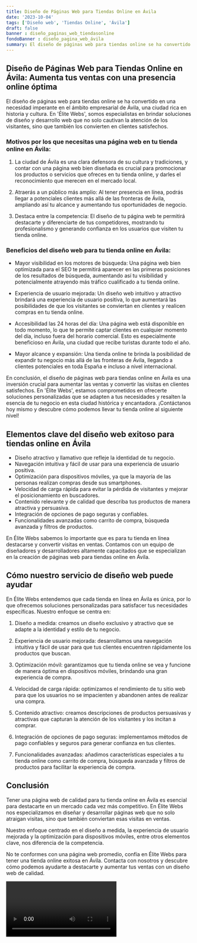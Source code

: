 ```yaml
---
title: Diseño de Páginas Web para Tiendas Online en Ávila
date: '2023-10-04'
tags: ['Diseño web', 'Tiendas Online', 'Ávila']
draft: false
banner : diseño_paginas_web_tiendasonline
fondoBanner : diseño_pagina_web_ávila
summary: El diseño de páginas web para tiendas online se ha convertido en una necesidad imperante en el ámbito empresarial de Ávila, una ciudad rica en historia y cultura. En 'Élite Webs', somos especialistas en brindar soluciones de diseño y desarrollo web que no solo cautivan la atención de los visitantes, sino que también los convierten en clientes satisfechos.
---
```


## Diseño de Páginas Web para Tiendas Online en Ávila: Aumenta tus ventas con una presencia online óptima

El diseño de páginas web para tiendas online se ha convertido en una necesidad imperante en el ámbito empresarial de Ávila, una ciudad rica en historia y cultura. En 'Élite Webs', somos especialistas en brindar soluciones de diseño y desarrollo web que no solo cautivan la atención de los visitantes, sino que también los convierten en clientes satisfechos.

### Motivos por los que necesitas una página web en tu tienda online en Ávila:

1. La ciudad de Ávila es una clara defensora de su cultura y tradiciones, y contar con una página web bien diseñada es crucial para promocionar los productos o servicios que ofreces en tu tienda online, y darles el reconocimiento que merecen en el mercado local.

2. Atraerás a un público más amplio: Al tener presencia en línea, podrás llegar a potenciales clientes más allá de las fronteras de Ávila, ampliando así tu alcance y aumentando tus oportunidades de negocio.

3. Destaca entre la competencia: El diseño de tu página web te permitirá destacarte y diferenciarte de tus competidores, mostrando tu profesionalismo y generando confianza en los usuarios que visiten tu tienda online.

### Beneficios del diseño web para tu tienda online en Ávila:

- Mayor visibilidad en los motores de búsqueda: Una página web bien optimizada para el SEO te permitirá aparecer en las primeras posiciones de los resultados de búsqueda, aumentando así tu visibilidad y potencialmente atrayendo más tráfico cualificado a tu tienda online.

- Experiencia de usuario mejorada: Un diseño web intuitivo y atractivo brindará una experiencia de usuario positiva, lo que aumentará las posibilidades de que los visitantes se conviertan en clientes y realicen compras en tu tienda online.

- Accesibilidad las 24 horas del día: Una página web está disponible en todo momento, lo que te permite captar clientes en cualquier momento del día, incluso fuera del horario comercial. Esto es especialmente beneficioso en Ávila, una ciudad que recibe turistas durante todo el año.

- Mayor alcance y expansión: Una tienda online te brinda la posibilidad de expandir tu negocio más allá de las fronteras de Ávila, llegando a clientes potenciales en toda España e incluso a nivel internacional.

En conclusión, el diseño de páginas web para tiendas online en Ávila es una inversión crucial para aumentar las ventas y convertir las visitas en clientes satisfechos. En 'Élite Webs', estamos comprometidos en ofrecerte soluciones personalizadas que se adapten a tus necesidades y resalten la esencia de tu negocio en esta ciudad histórica y encantadora. ¡Contáctanos hoy mismo y descubre cómo podemos llevar tu tienda online al siguiente nivel!

<GifSeo />

<Cta />

## Elementos clave del diseño web exitoso para tiendas online en Ávila

- Diseño atractivo y llamativo que refleje la identidad de tu negocio.
- Navegación intuitiva y fácil de usar para una experiencia de usuario positiva.
- Optimización para dispositivos móviles, ya que la mayoría de las personas realizan compras desde sus smartphones.
- Velocidad de carga rápida para evitar la pérdida de visitantes y mejorar el posicionamiento en buscadores.
- Contenido relevante y de calidad que describa tus productos de manera atractiva y persuasiva.
- Integración de opciones de pago seguras y confiables.
- Funcionalidades avanzadas como carrito de compra, búsqueda avanzada y filtros de productos.

En Élite Webs sabemos lo importante que es para tu tienda en línea destacarse y convertir visitas en ventas. Contamos con un equipo de diseñadores y desarrolladores altamente capacitados que se especializan en la creación de páginas web para tiendas online en Ávila.

## Cómo nuestro servicio de diseño web puede ayudar

En Élite Webs entendemos que cada tienda en línea en Ávila es única, por lo que ofrecemos soluciones personalizadas para satisfacer tus necesidades específicas. Nuestro enfoque se centra en:

1. Diseño a medida: creamos un diseño exclusivo y atractivo que se adapte a la identidad y estilo de tu negocio.

2. Experiencia de usuario mejorada: desarrollamos una navegación intuitiva y fácil de usar para que tus clientes encuentren rápidamente los productos que buscan.

3. Optimización móvil: garantizamos que tu tienda online se vea y funcione de manera óptima en dispositivos móviles, brindando una gran experiencia de compra.

4. Velocidad de carga rápida: optimizamos el rendimiento de tu sitio web para que los usuarios no se impacienten y abandonen antes de realizar una compra.

5. Contenido atractivo: creamos descripciones de productos persuasivas y atractivas que capturan la atención de los visitantes y los incitan a comprar.

6. Integración de opciones de pago seguras: implementamos métodos de pago confiables y seguros para generar confianza en tus clientes.

7. Funcionalidades avanzadas: añadimos características especiales a tu tienda online como carrito de compra, búsqueda avanzada y filtros de productos para facilitar la experiencia de compra.

## Conclusión

Tener una página web de calidad para tu tienda online en Ávila es esencial para destacarte en un mercado cada vez más competitivo. En Élite Webs nos especializamos en diseñar y desarrollar páginas web que no solo atraigan visitas, sino que también conviertan esas visitas en ventas.

Nuestro enfoque centrado en el diseño a medida, la experiencia de usuario mejorada y la optimización para dispositivos móviles, entre otros elementos clave, nos diferencia de la competencia.

No te conformes con una página web promedio, confía en Élite Webs para tener una tienda online exitosa en Ávila. Contacta con nosotros y descubre cómo podemos ayudarte a destacarte y aumentar tus ventas con un diseño web de calidad.

<Video />

<CtaBot job='Tiendas Online' city='Ávila'/>

<Gmaps query='Ávila+españa+maps' />